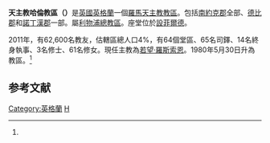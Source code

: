 {{Infobox Roman Catholic diocese
|Roman Catholic Diocese of = 天主教哈倫教區
|Latin name of diocese = Dioecesis Hallamensis
|image = [[File:Cathedral_Church_of_St_Marie.JPG|250px]]
|caption = 聖母主教座堂
|location = [[英格蘭|英格蘭]]
|territory = [[南約克郡|南約克郡]]、[[德比郡|德比郡]]和[[諾丁漢郡|諾丁漢郡]]
|population = 62,600
|rite = [[拉丁禮|拉丁禮]]
|patron = [[永援聖母|永援聖母]]<ref name="history">[http://www.hallam-diocese.com/history.htm History of the Hallam Diocese] {{webarchive|url=https://web.archive.org/web/20080914141549/http://www.hallam-diocese.com/history.htm |date=2008-09-14 }}</ref>
|province = 利物浦
|established = 1980年
|cathedral = [[聖母主教座堂_(設菲爾德)|聖母主教座堂]]
|副主教座堂 =
|leadership = 主教
|website = http://www.hallam-diocese.com/
|教宗 = 
|metropolitan =
|ordinary = 若望·羅斯索恩
|coadjutor bishop =
|emeritus =
}}
'''天主教哈倫教區（{{lang-la|Dioecesis Hallamensis}}）'''是[[英國|英國]][[英格蘭|英格蘭]]一個[[羅馬天主教|羅馬天主教]][[教區|教區]]。包括[[南約克郡|南約克郡]]全部、[[德比郡|德比郡]]和[[諾丁漢郡|諾丁漢郡]]一部。屬[[天主教利物浦總教區|利物浦總教區]]。座堂位於[[設菲爾德|設菲爾德]]。

2011年，有62,600名教友，估轄區總人口4%，有64個堂區、65名司鐸、14名終身執事、3名修士、61名修女。現任主教為[[若望·羅斯索恩|若望·羅斯索恩]]。1980年5月30日升為教區。<ref name="history"></ref>

==参考文献==
<div class="references-small">
<references></references>
</div>

{{英格蘭和威爾斯天主教教區}}

[[Category:英格蘭|Category:英格蘭]]
[[Category:英國天主教教區|H]]